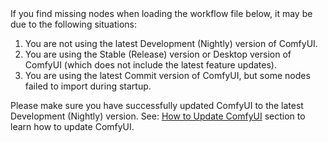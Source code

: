 <Tip>
If you find missing nodes when loading the workflow file below, it may be due to the following situations:

1. You are not using the latest Development (Nightly) version of ComfyUI.
2. You are using the Stable (Release) version or Desktop version of ComfyUI (which does not include the latest feature updates).
3. You are using the latest Commit version of ComfyUI, but some nodes failed to import during startup.

Please make sure you have successfully updated ComfyUI to the latest Development (Nightly) version. See: [How to Update ComfyUI](/installation/update_comfyui) section to learn how to update ComfyUI.
</Tip>